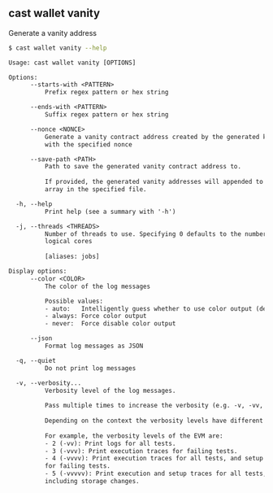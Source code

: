 ## cast wallet vanity

Generate a vanity address

```bash
$ cast wallet vanity --help
```

```txt
Usage: cast wallet vanity [OPTIONS]

Options:
      --starts-with <PATTERN>
          Prefix regex pattern or hex string

      --ends-with <PATTERN>
          Suffix regex pattern or hex string

      --nonce <NONCE>
          Generate a vanity contract address created by the generated keypair
          with the specified nonce

      --save-path <PATH>
          Path to save the generated vanity contract address to.
          
          If provided, the generated vanity addresses will appended to a JSON
          array in the specified file.

  -h, --help
          Print help (see a summary with '-h')

  -j, --threads <THREADS>
          Number of threads to use. Specifying 0 defaults to the number of
          logical cores
          
          [aliases: jobs]

Display options:
      --color <COLOR>
          The color of the log messages

          Possible values:
          - auto:   Intelligently guess whether to use color output (default)
          - always: Force color output
          - never:  Force disable color output

      --json
          Format log messages as JSON

  -q, --quiet
          Do not print log messages

  -v, --verbosity...
          Verbosity level of the log messages.
          
          Pass multiple times to increase the verbosity (e.g. -v, -vv, -vvv).
          
          Depending on the context the verbosity levels have different meanings.
          
          For example, the verbosity levels of the EVM are:
          - 2 (-vv): Print logs for all tests.
          - 3 (-vvv): Print execution traces for failing tests.
          - 4 (-vvvv): Print execution traces for all tests, and setup traces
          for failing tests.
          - 5 (-vvvvv): Print execution and setup traces for all tests,
          including storage changes.
```